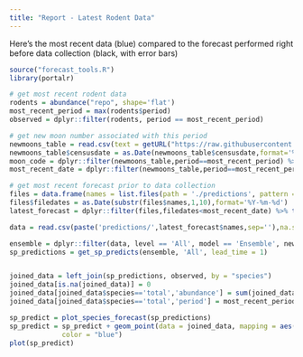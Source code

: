 ```yaml
---
title: "Report - Latest Rodent Data"
---
```

Here's the most recent data (blue) compared to the forecast performed right before data collection (black, with error bars)
```r
source("forecast_tools.R")
library(portalr)

# get most recent rodent data
rodents = abundance("repo", shape='flat')
most_recent_period = max(rodents$period)
observed = dplyr::filter(rodents, period == most_recent_period)

# get new moon number associated with this period
newmoons_table = read.csv(text = getURL("https://raw.githubusercontent.com/weecology/PortalData/master/Rodents/moon_dates.csv"))
newmoons_table$censusdate = as.Date(newmoons_table$censusdate,format='%Y-%m-%d')
moon_code = dplyr::filter(newmoons_table,period==most_recent_period) %>% select(newmoonnumber) %>% as.integer()
most_recent_date = dplyr::filter(newmoons_table,period==most_recent_period) %>% dplyr::select(censusdate)

# get most recent forecast prior to data collection
files = data.frame(names = list.files(path = './predictions', pattern = '*Allforecasts.csv'))
files$filedates = as.Date(substr(files$names,1,10),format='%Y-%m-%d')
latest_forecast = dplyr::filter(files,filedates<most_recent_date) %>% tail(1)

data = read.csv(paste('predictions/',latest_forecast$names,sep=''),na.strings = '')

ensemble = dplyr::filter(data, level == 'All', model == 'Ensemble', newmoonnumber==moon_code)
sp_predictions = get_sp_predicts(ensemble, 'All', lead_time = 1)


joined_data = left_join(sp_predictions, observed, by = "species")
joined_data[is.na(joined_data)] = 0
joined_data[joined_data$species=='total','abundance'] = sum(joined_data$abundance,na.rm=T)
joined_data[joined_data$species=='total','period'] = most_recent_period

sp_predict = plot_species_forecast(sp_predictions)  
sp_predict = sp_predict + geom_point(data = joined_data, mapping = aes(x = abundance, y = species),
             color = "blue")
plot(sp_predict)
```


